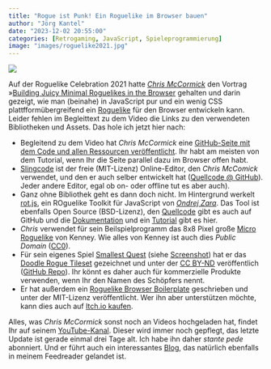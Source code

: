 ```yaml
---
title: "Rogue ist Punk! Ein Roguelike im Browser bauen"
author: "Jörg Kantel"
date: "2023-12-02 20:55:00"
categories: [Retrogaming, JavaScript, Spieleprogrammierung]
image: "images/roguelike2021.jpg"
---
```


[![](images/roguelike2021-b.jpg)](https://www.flickr.com/photos/schockwellenreiter/53371121803/)

Auf der Roguelike Celebration 2021 hatte *[Chris McCormick](https://mccormick.cx/)* den Vortrag »[Building Juicy Minimal Roguelikes in the Browser](https://www.youtube.com/watch?v=dJbUmDsyJRw) gehalten und darin gezeigt, wie man (beinahe) in JavaScript pur und ein wenig CSS plattfformübergreifend ein [Roguelike](http://cognitiones.kantel-chaos-team.de/medien/retrogames/rogue.html) für den Browser entwickeln kann. Leider fehlen im Begleittext zu dem Video die Links zu den verwendeten Bibliotheken und Assets. Das hole ich jetzt hier nach:

- Begleitend zu dem Video hat *Chris McCormick* eine [GitHub-Seite mit dem Code und allen Ressourcen veröffentlicht](https://github.com/chr15m/roguelike-celebration-2021). Ihr habt am meisten von dem Tutorial, wenn Ihr die Seite parallel dazu im Browser offen habt.
- [Slingcode](https://slingcode.net/) ist der freie (MIT-Lizenz) Online-Editor, den *Chris McComick* verwendet, und den er auch selber entwickelt hat ([Quellcode @ GitHub](https://github.com/chr15m/slingcode)). Jeder andere Editor, egal ob on- oder offline tut es aber auch).
- Ganz ohne Bibliothek geht es dann doch nicht. Im Hintergrund werkelt [rot.js](https://ondras.github.io/rot.js/hp/), ein ROguelike Toolkit für JavaScript von *[Ondrej Zara](https://ondras.zarovi.cz/)*. Das Tool ist ebenfalls Open Source (BSD-Lizenz), den [Quellcode](https://github.com/ondras/rot.js) gibt es auch auf GitHub und die [Dokumentation](https://ondras.github.io/rot.js/doc/) und ein [Tutorial](https://roguebasin.com/index.php/Rot.js_tutorial) gibt es hier.
- *Chris* verwendet für sein Beilspielprogramm das 8x8 Pixel große [Micro Roguelike](https://kenney.nl/assets/micro-roguelike) von Kenney. Wie alles von Kenney ist auch dies *Public Domain* ([CC0](https://creativecommons.org/publicdomain/zero/1.0/)).
- Für sein eigenes Spiel [Smallest Quest](https://thepunkcollective.itch.io/smallest-quest) (siehe [Screenshot](https://www.flickr.com/photos/schockwellenreiter/53371121803/)) hat er das [Doodle Rogue Tileset](https://chr15m.itch.io/doodle-rogue-tileset) gezeichnet und unter der [CC BY-ND](https://chr15m.itch.io/doodle-rogue-tileset) veröffentlich ([GitHub Repo](https://github.com/chr15m/DoodleRogue)). Ihr könnt es daher auch für kommerzielle Produkte verwenden, wenn Ihr den Namen des Schöpfers nennt.
- Er hat außerdem ein [Roguelike Browser Boilerplate](https://github.com/chr15m/roguelike-browser-boilerplate) geschrieben und unter der MIT-Lizenz veröffentlicht. Wer ihn aber unterstützen möchte, kann dies auch auf [Itch.io kaufen](https://chr15m.itch.io/roguelike-browser-boilerplate).

Alles, was *Chris McCormick* sonst noch an Videos hochgeladen hat, findet Ihr auf seinem [YouTube-Kanal](https://www.youtube.com/user/mccormix). Dieser wird immer noch gepflegt, das letzte Update ist gerade einmal drei Tage alt. Ich habe ihn daher *stante pede* abonniert. Und er führt auch ein interessantes [Blog](https://mccormick.cx/news/), das natürlich ebenfalls in meinem Feedreader gelandet ist.
